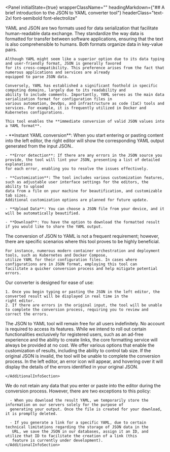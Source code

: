 
<Panel
  initialState={true}
  wrapperClassName=""
  headingMarkdown={"## A brief introduction to the JSON to YAML converter tool"}
  headerClass="text-2xl font-semibold font-electrolize"
>
  <AdditionalInfoSection className="">
    YAML and JSON are two formats used for data serialization that facilitate human-readable data exchange. They standardize the way 
    data is formatted for transfer between software applications, ensuring that the text is also comprehensible to humans. 
    Both formats organize data in key-value pairs. 

    Although YAML might seem like a superior option due to its data typing and user-friendly format, JSON is generally favored
    for its cross-compatibility. This preference arises from the fact that numerous applications and services are already 
    equipped to parse JSON data.

    Conversely, YAML has established a significant foothold in specific computing domains, largely due to its readability and 
    ability to include comments. Importantly, YAML serves as the main data serialization format for configuration files in 
    various automation, DevOps, and infrastructure as code (IaC) tools and services. For example, it is frequently utilized in Docker and Kubernetes configurations.

    This tool enables the **immediate conversion of valid JSON values into a YAML format**.
  </AdditionalInfoSection>
</Panel>
<Panel
  initialState={true}
  wrapperClassName=""
  headingMarkdown={"## What features does this tool offer?"}
  headerClass="text-2xl font-semibold font-electrolize"
>
  <AdditionalInfoSection className="">
    - **Instant YAML conversion**: When you start entering or pasting content into the left editor, the right editor will show 
    the corresponding YAML output generated from the input JSON..

    - **Error detection**: If there are any errors in the JSON source you
    provide, the tool will lint your JSON, presenting a list of detailed explanations
    for each error, enabling you to resolve the issues effectively.

    - **Customization**: The tool includes various customization features,
    such as adjustable user interface settings for the editors, the ability to upload
    data from a file on your machine for beautification, and customizable tab sizes.
    Additional customization options are planned for future update.

    - **Upload Data**: You can choose a JSON file from your device, and it
    will be automatically beautified.

    - **Download**: You have the option to download the formatted result if you would like to share the YAML output.

  </AdditionalInfoSection>
</Panel>
<Panel
  initialState={true}
  wrapperClassName=""
  headingMarkdown={"## Common applications"}
  headerClass="text-2xl font-semibold font-electrolize"
>
  <AdditionalInfoSection className="">
    The conversion of JSON to YAML is not a frequent requirement; however, there are specific scenarios where this tool proves 
    to be highly beneficial.

    For instance, numerous modern container orchestration and deployment tools, such as Kubernetes and Docker Compose, 
    utilize YAML for their configuration files. In cases where configurations are in JSON format, employing this tool can 
    facilitate a quicker conversion process and help mitigate potential errors.

  </AdditionalInfoSection>
</Panel>
<Panel
  initialState={true}
  wrapperClassName=""
  headingMarkdown={"## How does it work?"}
  headerClass="text-2xl font-semibold font-electrolize"
>
  <AdditionalInfoSection className="">
    Our converter is designed for ease of use:

    1. Once you begin typing or pasting the JSON in the left editor, the converted result will be displayed in real time in the 
    right editor.
    2. If there are errors in the original input, the tool will be unable to complete the conversion process, requiring you to review and 
    correct the errors.

  </AdditionalInfoSection>
</Panel>
<FaqSection>
  <Panel
    initialState={false}
    wrapperClassName=""
    headingMarkdown={"### Is this tool available for free? "}
    headerClass="text-xl font-semibold font-electrolize"
  >
    <AdditionalInfoSection className="">
      The JSON to YAML tool will remain free for all users indefinitely. No account is required to access its features. 
      While we intend to roll out certain functionalities exclusively for registered users, such as an ad-free experience 
      and the ability to create links, the core formatting service will always be provided at no cost.
    </AdditionalInfoSection>

  </Panel>
  <Panel
    initialState={false}
    wrapperClassName=""
    headingMarkdown={"### Is it possible to customize the output result?"}
    headerClass="text-xl font-semibold font-electrolize"
  >
    <AdditionalInfoSection className="">
      We offer various options that enable the customization of results, including the ability to control tab size.
    </AdditionalInfoSection>
  </Panel>
  <Panel
    initialState={false}
    wrapperClassName=""
    headingMarkdown={"### What happens if my JSON is invalid ?"}
    headerClass="text-xl font-semibold font-electrolize"
  >
    <AdditionalInfoSection className="">
      If the original JSON is invalid, the tool will be unable to complete the conversion process. In the left editor, 
      an error icon will appear, and hovering over it will display the details of the errors identified in your original JSON.

    </AdditionalInfoSection>

  </Panel>
    <Panel
    initialState={false}
    wrapperClassName=""
    headingMarkdown={"### Will my JSON data be stored somewhere when I convert it?"}
    headerClass="text-xl font-semibold font-electrolize"
  >
    <AdditionalInfoSection className="">
      We do not retain any data that you enter or paste into the editor during the conversion process. However, there are 
      two exceptions to this policy:

      - When you download the result YAML, we temporarily store the information on our servers solely for the purpose of 
      generating your output. Once the file is created for your download, it is promptly deleted.

      - If you generate a link for a specific YAML, due to certain technical limitations regarding the storage of JSON data in the
       URL, we save the JSON in our databases, assign it an ID, and utilize that ID to facilitate the creation of a link (this 
       feature is currently under development).
    </AdditionalInfoSection>

  </Panel>
</FaqSection>
